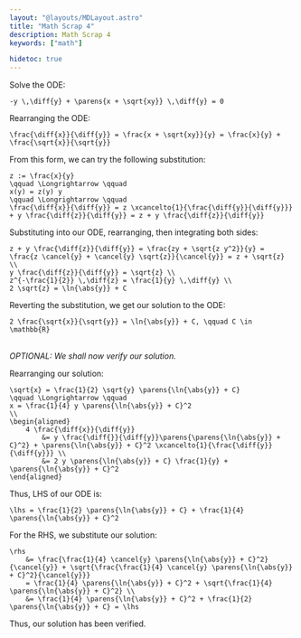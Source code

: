 ```yaml
---
layout: "@layouts/MDLayout.astro"
title: "Math Scrap 4"
description: Math Scrap 4
keywords: ["math"]

hidetoc: true
---
```



<QuestionFrame>
Solve the ODE:

```latex-eq
-y \,\diff{y} + \parens{x + \sqrt{xy}} \,\diff{y} = 0
```
</QuestionFrame>

Rearranging the ODE:

```latex-eq
\frac{\diff{x}}{\diff{y}} = \frac{x + \sqrt{xy}}{y} = \frac{x}{y} + \frac{\sqrt{x}}{\sqrt{y}}
```

From this form, we can try the following substitution:

```latex-eq
z := \frac{x}{y}
\qquad \Longrightarrow \qquad
x(y) = z(y) y
\qquad \Longrightarrow \qquad
\frac{\diff{x}}{\diff{y}} = z \xcancelto{1}{\frac{\diff{y}}{\diff{y}}} + y \frac{\diff{z}}{\diff{y}} = z + y \frac{\diff{z}}{\diff{y}}
```

Substituting into our ODE, rearranging, then integrating both sides:

```latex-gather
z + y \frac{\diff{z}}{\diff{y}} = \frac{zy + \sqrt{z y^2}}{y} = \frac{z \cancel{y} + \cancel{y} \sqrt{z}}{\cancel{y}} = z + \sqrt{z} \\
y \frac{\diff{z}}{\diff{y}} = \sqrt{z} \\
z^{-\frac{1}{2}} \,\diff{z} = \frac{1}{y} \,\diff{y} \\
2 \sqrt{z} = \ln{\abs{y}} + C
```

Reverting the substitution, we get our solution to the ODE:

```latex-eq
2 \frac{\sqrt{x}}{\sqrt{y}} = \ln{\abs{y}} + C, \qquad C \in \mathbb{R}
```


<br />*OPTIONAL: We shall now verify our solution.*

Rearranging our solution:

```latex-gather
\sqrt{x} = \frac{1}{2} \sqrt{y} \parens{\ln{\abs{y}} + C}
\qquad \Longrightarrow \qquad
x = \frac{1}{4} y \parens{\ln{\abs{y}} + C}^2
\\
\begin{aligned}
    4 \frac{\diff{x}}{\diff{y}}
        &= y \frac{\diff{}}{\diff{y}}\parens{\parens{\ln{\abs{y}} + C}^2} + \parens{\ln{\abs{y}} + C}^2 \xcancelto{1}{\frac{\diff{y}}{\diff{y}}} \\
        &= 2 y \parens{\ln{\abs{y}} + C} \frac{1}{y} + \parens{\ln{\abs{y}} + C}^2
\end{aligned}
```

Thus, LHS of our ODE is:

```latex-eq
\lhs = \frac{1}{2} \parens{\ln{\abs{y}} + C} + \frac{1}{4} \parens{\ln{\abs{y}} + C}^2
```

For the RHS, we substitute our solution:

```latex-align
\rhs
    &= \frac{\frac{1}{4} \cancel{y} \parens{\ln{\abs{y}} + C}^2}{\cancel{y}} + \sqrt{\frac{\frac{1}{4} \cancel{y} \parens{\ln{\abs{y}} + C}^2}{\cancel{y}}}
    = \frac{1}{4} \parens{\ln{\abs{y}} + C}^2 + \sqrt{\frac{1}{4} \parens{\ln{\abs{y}} + C}^2} \\
    &= \frac{1}{4} \parens{\ln{\abs{y}} + C}^2 + \frac{1}{2} \parens{\ln{\abs{y}} + C} = \lhs
```

Thus, our solution has been verified.

